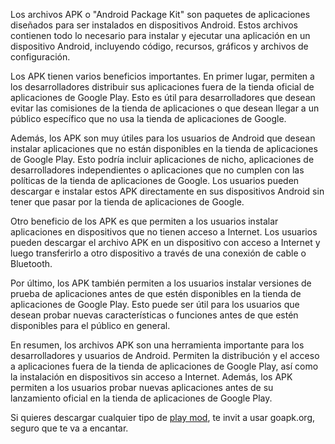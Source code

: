 Los archivos APK o "Android Package Kit" son paquetes de aplicaciones diseñados para ser instalados en dispositivos Android. Estos archivos contienen todo lo necesario para instalar y ejecutar una aplicación en un dispositivo Android, incluyendo código, recursos, gráficos y archivos de configuración.

Los APK tienen varios beneficios importantes. En primer lugar, permiten a los desarrolladores distribuir sus aplicaciones fuera de la tienda oficial de aplicaciones de Google Play. Esto es útil para desarrolladores que desean evitar las comisiones de la tienda de aplicaciones o que desean llegar a un público específico que no usa la tienda de aplicaciones de Google.

Además, los APK son muy útiles para los usuarios de Android que desean instalar aplicaciones que no están disponibles en la tienda de aplicaciones de Google Play. Esto podría incluir aplicaciones de nicho, aplicaciones de desarrolladores independientes o aplicaciones que no cumplen con las políticas de la tienda de aplicaciones de Google. Los usuarios pueden descargar e instalar estos APK directamente en sus dispositivos Android sin tener que pasar por la tienda de aplicaciones de Google.

Otro beneficio de los APK es que permiten a los usuarios instalar aplicaciones en dispositivos que no tienen acceso a Internet. Los usuarios pueden descargar el archivo APK en un dispositivo con acceso a Internet y luego transferirlo a otro dispositivo a través de una conexión de cable o Bluetooth.

Por último, los APK también permiten a los usuarios instalar versiones de prueba de aplicaciones antes de que estén disponibles en la tienda de aplicaciones de Google Play. Esto puede ser útil para los usuarios que desean probar nuevas características o funciones antes de que estén disponibles para el público en general.

En resumen, los archivos APK son una herramienta importante para los desarrolladores y usuarios de Android. Permiten la distribución y el acceso a aplicaciones fuera de la tienda de aplicaciones de Google Play, así como la instalación en dispositivos sin acceso a Internet. Además, los APK permiten a los usuarios probar nuevas aplicaciones antes de su lanzamiento oficial en la tienda de aplicaciones de Google Play.

Si quieres descargar cualquier tipo de [play mod](https://goapk.org/), te invit a usar goapk.org, seguro que te va a encantar.

